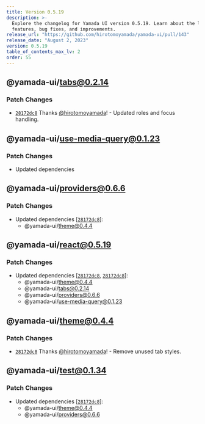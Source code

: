 ```yaml
---
title: Version 0.5.19
description: >-
  Explore the changelog for Yamada UI version 0.5.19. Learn about the latest
  features, bug fixes, and improvements.
release_url: "https://github.com/hirotomoyamada/yamada-ui/pull/143"
release_date: "August 2, 2023"
version: 0.5.19
table_of_contents_max_lv: 2
order: 55
---
```


## @yamada-ui/tabs@0.2.14

### Patch Changes

- [`28172dc8`](https://github.com/hirotomoyamada/yamada-ui/commit/28172dc8075152ff4f02d5e6740bd5e967650a84) Thanks [@hirotomoyamada](https://github.com/hirotomoyamada)! - Updated roles and focus handling.

## @yamada-ui/use-media-query@0.1.23

### Patch Changes

- Updated dependencies

## @yamada-ui/providers@0.6.6

### Patch Changes

- Updated dependencies \[[`28172dc8`](https://github.com/hirotomoyamada/yamada-ui/commit/28172dc8075152ff4f02d5e6740bd5e967650a84)]:
  - @yamada-ui/theme@0.4.4

## @yamada-ui/react@0.5.19

### Patch Changes

- Updated dependencies \[[`28172dc8`](https://github.com/hirotomoyamada/yamada-ui/commit/28172dc8075152ff4f02d5e6740bd5e967650a84), [`28172dc8`](https://github.com/hirotomoyamada/yamada-ui/commit/28172dc8075152ff4f02d5e6740bd5e967650a84)]:
  - @yamada-ui/theme@0.4.4
  - @yamada-ui/tabs@0.2.14
  - @yamada-ui/providers@0.6.6
  - @yamada-ui/use-media-query@0.1.23

## @yamada-ui/theme@0.4.4

### Patch Changes

- [`28172dc8`](https://github.com/hirotomoyamada/yamada-ui/commit/28172dc8075152ff4f02d5e6740bd5e967650a84) Thanks [@hirotomoyamada](https://github.com/hirotomoyamada)! - Remove unused tab styles.

## @yamada-ui/test@0.1.34

### Patch Changes

- Updated dependencies \[[`28172dc8`](https://github.com/hirotomoyamada/yamada-ui/commit/28172dc8075152ff4f02d5e6740bd5e967650a84)]:
  - @yamada-ui/theme@0.4.4
  - @yamada-ui/providers@0.6.6
